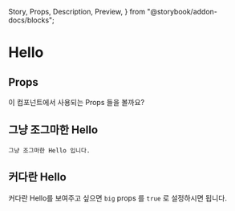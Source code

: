   Story,
  Props,
  Description,
  Preview,
} from "@storybook/addon-docs/blocks";

# Hello

<Hello name="MDX" big={true} />
<Description of={Hello} />

## Props

이 컴포넌트에서 사용되는 Props 들을 볼까요?

<Props of={Hello} />

## 그냥 조그마한 Hello

<Preview>
  <Story id="components-basic-hello--standard" />
</Preview>

    그냥 조그마한 Hello 입니다.

## 커다란 Hello

커다란 Hello를 보여주고 싶으면 `big` props 를 `true` 로 설정하시면 됩니다.

<Preview>
  <Story id="components-basic-hello--big" />
</Preview>

<!-- 원하는 id 를 찾게해준다  -->
<!-- Story 컴포넌트에 id props 를 설정해주어야 합니다.
이 id 값은 Storybook에서 Story를 선택했을 때 주소창에서 확인 할 수 있습니다. -->
